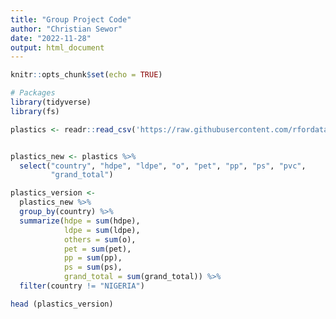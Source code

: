 ```yaml
---
title: "Group Project Code"
author: "Christian Sewor"
date: "2022-11-28"
output: html_document
---
```


```r
knitr::opts_chunk$set(echo = TRUE)

# Packages
library(tidyverse)
library(fs)

```



```r
plastics <- readr::read_csv('https://raw.githubusercontent.com/rfordatascience/tidytuesday/master/data/2021/2021-01-26/plastics.csv')


plastics_new <- plastics %>% 
  select("country", "hdpe", "ldpe", "o", "pet", "pp", "ps", "pvc",
         "grand_total")

plastics_version <- 
  plastics_new %>%
  group_by(country) %>%
  summarize(hdpe = sum(hdpe),
            ldpe = sum(ldpe),
            others = sum(o),
            pet = sum(pet),
            pp = sum(pp),
            ps = sum(ps),
            grand_total = sum(grand_total)) %>% 
  filter(country != "NIGERIA")

head (plastics_version)



```


```r

```


